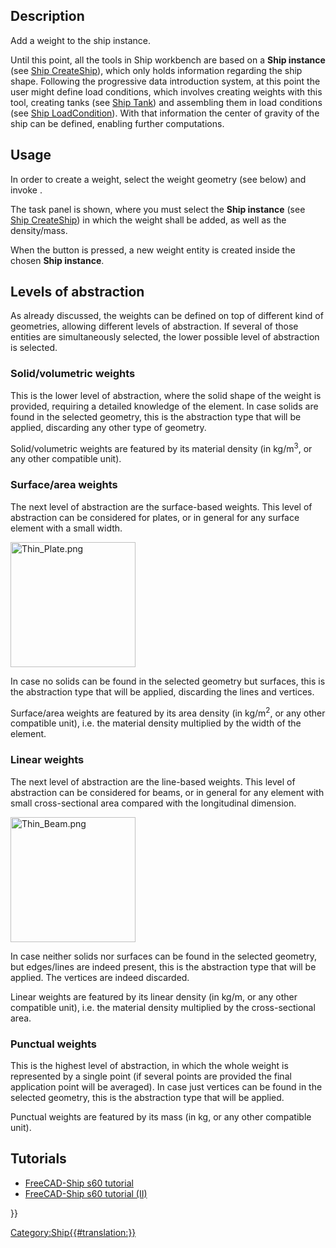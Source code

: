 <languages/>

{{Docnav
|[[Ship_Hydrostatics|Hydrostatics]]
|[[Ship_Tank|Create a new tank]]
|[[Ship_Workbench|Ship]]
|IconL=Ship_Hydrostatics.svg
|IconR=Ship_Tank.svg
|IconC=Workbench_Ship.svg
}}

{{GuiCommand
|Name=Ship Weight
|MenuLocation=Weights → Create a new ship weight
|Workbenches=[[Ship_Workbench|Ship]]
|Shortcut=
|SeeAlso=
}}

== Description ==

Add a weight to the ship instance.

Until this point, all the tools in Ship workbench are based on a '''Ship instance''' (see [[Ship_CreateShip|Ship CreateShip]]), which only holds information regarding the ship shape. Following the progressive data introduction system, at this point the user might define load conditions, which involves creating weights with this tool, creating tanks (see [[Ship_Tank|Ship Tank]]) and assembling them in load conditions (see [[Ship_LoadCondition|Ship LoadCondition]]). With that information the center of gravity of the ship can be defined, enabling further computations.

== Usage ==

In order to create a weight, select the weight geometry (see below) and invoke {{MenuCommand|Weights → [[Image:Ship_Weight.svg|16px]] Create a new ship weight}}.

The task panel is shown, where you must select the '''Ship instance''' (see [[Ship_CreateShip|Ship CreateShip]]) in which the weight shall be added, as well as the density/mass.

When the {{Button|Accept}} button is pressed, a new weight entity is created inside the chosen '''Ship instance'''.

== Levels of abstraction ==

As already discussed, the weights can be defined on top of different kind of geometries, allowing different levels of abstraction. If several of those entities are simultaneously selected, the lower possible level of abstraction is selected.

=== Solid/volumetric weights ===

This is the lower level of abstraction, where the solid shape of the weight is provided, requiring a detailed knowledge of the element. In case solids are found in the selected geometry, this is the abstraction type that will be applied, discarding any other type of geometry.

Solid/volumetric weights are featured by its material density (in kg/m<sup>3</sup>, or any other compatible unit).

=== Surface/area weights ===

The next level of abstraction are the surface-based weights. This level of abstraction can be considered for plates, or in general for any surface element with a small width.

[[Image:Thin Plate.png|200px]]
{{Caption|Schematic view of a thin plate}}

In case no solids can be found in the selected geometry but surfaces, this is the abstraction type that will be applied, discarding the lines and vertices.

Surface/area weights are featured by its area density (in kg/m<sup>2</sup>, or any other compatible unit), i.e. the material density multiplied by the width of the element.

=== Linear weights ===

The next level of abstraction are the line-based weights. This level of abstraction can be considered for beams, or in general for any element with small cross-sectional area compared with the longitudinal dimension.

[[Image:Thin Beam.png|200px]]
{{Caption|Schematic view of a thin beam}}

In case neither solids nor surfaces can be found in the selected geometry, but edges/lines are indeed present, this is the abstraction type that will be applied. The vertices are indeed discarded.

Linear weights are featured by its linear density (in kg/m, or any other compatible unit), i.e. the material density multiplied by the cross-sectional area.

=== Punctual weights ===

This is the highest level of abstraction, in which the whole weight is represented by a single point (if several points are provided the final application point will be averaged). In case just vertices can be found in the selected geometry, this is the abstraction type that will be applied.

Punctual weights are featured by its mass (in kg, or any other compatible unit).

==Tutorials==

* [[FreeCAD-Ship_s60_tutorial|FreeCAD-Ship s60 tutorial]]
* [[FreeCAD-Ship_s60_tutorial_(II)|FreeCAD-Ship s60 tutorial (II)]] 


{{Docnav
|[[Ship_Hydrostatics|Hydrostatics]]
|[[Ship_Tank|Create a new tank]]
|[[Ship_Workbench|Ship]]
|IconL=Ship_Hydrostatics.svg
|IconR=Ship_Tank.svg
|IconC=Workbench_Ship.svg
}}

{{Userdocnavi{{#translation:}}}}
[[Category:Ship{{#translation:}}]]